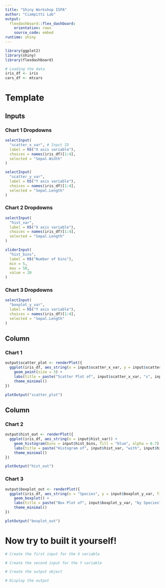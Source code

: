 ---
title: "Shiny Workshop ISPA"
author: "Ciampitti Lab"
output: 
  flexdashboard::flex_dashboard:
    orientation: rows
    source_code: embed
runtime: shiny
---

```{r setup, include=FALSE}
library(ggplot2)
library(shiny)
library(flexdashboard)

# Loading the data
iris_df <- iris
cars_df <- mtcars
```

Template
=====================================

Inputs {.sidebar}
-------------------------------------
### Chart 1 Dropdowns

```{r}
selectInput(
  "scatter_x_var", # Input ID
  label = h5("X axis variable"), 
  choices = names(iris_df)[1:4],
  selected = "Sepal.Width"
)

selectInput(
  "scatter_y_var", 
  label = h5("Y axis variable"), 
  choices = names(iris_df)[1:4],
  selected = "Sepal.Length"
)
```

### Chart 2 Dropdowns

```{r}
selectInput(
  "hist_var", 
  label = h5("X axis variable"), 
  choices = names(iris_df)[1:4],
  selected = "Sepal.Length"
)

sliderInput(
  "hist_bins", 
  label = h5("Number of bins"),
  min = 5,
  max = 50,
  value = 20
)
```

### Chart 3 Dropdowns

```{r}
selectInput(
  "boxplot_y_var", 
  label = h5("Y axis variable"), 
  choices = names(iris_df)[1:4],
  selected = "Sepal.Length"
)
```
    
Column {data-width=600}
-------------------------------------
    
### Chart 1
    
```{r}
output$scatter_plot <- renderPlot({
  ggplot(iris_df, aes_string(x = input$scatter_x_var, y = input$scatter_y_var, color = "Species")) +
    geom_point(size = 3) +
    labs(title = paste("Scatter Plot of", input$scatter_x_var, "x", input$scatter_y_var)) +
    theme_minimal()
})

plotOutput("scatter_plot")
```
   
Column {data-width=400}
-------------------------------------
   
### Chart 2

```{r}
output$hist_out <- renderPlot({
  ggplot(iris_df, aes_string(x = input$hist_var)) +
    geom_histogram(bins = input$hist_bins, fill = "blue", alpha = 0.7) +
    labs(title = paste("Histogram of", input$hist_var, "with", input$hist_bins, "Bins"), x = input$hist_var, y = "Frequency") +
    theme_minimal()
})

plotOutput("hist_out")
```   
 
### Chart 3
    
```{r}
output$boxplot_out <- renderPlot({
  ggplot(iris_df, aes_string(x = "Species", y = input$boxplot_y_var, fill = "Species")) +
    geom_boxplot() +
    labs(title = paste("Box Plot of", input$boxplot_y_var, "by Species"), x = "Species", y = input$boxplot_y_var) +
    theme_minimal()
})

plotOutput("boxplot_out")
```

Now try to built it yourself! {data-orientation=rows}
=====================================

<!-- Create a sidebar -->

<!-- Create a title for the set of controls -->
```{r}
# Create the first input for the X variable

# Create the second input for the Y variable
```

<!-- Create a column for the plot -->

<!-- Create a title for the plot -->
    
```{r}
# Create the output object

# Display the output
```
